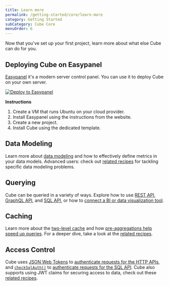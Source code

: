 ```yaml
---
title: Learn more
permalink: /getting-started/core/learn-more
category: Getting Started
subCategory: Cube Core
menuOrder: 6
---
```


Now that you've set up your first project, learn more about what else Cube can
do for you.

## Deploying Cube on Easypanel

[Easypanel](https://easypanel.io) it's a modern server control panel. You can use it to deploy Cube on your own server.

[![Deploy to Easypanel](https://easypanel.io/img/deploy-on-easypanel-40.svg)](https://easypanel.io/docs/templates/cube)

**Instructions**

1. Create a VM that runs Ubuntu on your cloud provider.
2. Install Easypanel using the instructions from the website.
3. Create a new project.
4. Install Cube using the dedicated template.

## Data Modeling

Learn more about [data modeling](/schema/fundamentals/concepts) and how to
effectively define metrics in your data models. Advanced users: check out
[related recipes](/recipes#recipes-data-schema) for tackling specific data
modeling problems.

## Querying

Cube can be queried in a variety of ways. Explore how to use
[REST API](/rest-api), [GraphQL API](/backend/graphql), and
[SQL API](/backend/sql), or how to
[connect a BI or data visualization tool](/config/downstream).

## Caching

Learn more about the [two-level cache](/docs/caching) and how
[pre-aggregations help speed up queries](/caching/pre-aggregations/getting-started).
For a deeper dive, take a look at the
[related recipes](/recipes#recipes-query-acceleration).

## Access Control

Cube uses [JSON Web Tokens](https://jwt.io/) to
[authenticate requests for the HTTP APIs](/security), and
[`checkSqlAuth()`](/config#check-sql-auth) to
[authenticate requests for the SQL API](/backend/sql/security). Cube also
supports using JWT claims for securing access to data, check out these
[related recipes](/recipes#recipes-access-control).
